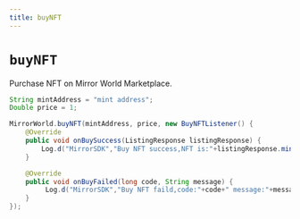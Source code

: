 ```yaml
---
title: buyNFT
---
```


# `buyNFT`
Purchase NFT on Mirror World Marketplace.

```java
String mintAddress = "mint address";
Double price = 1;

MirrorWorld.buyNFT(mintAddress, price, new BuyNFTListener() {
    @Override
    public void onBuySuccess(ListingResponse listingResponse) {
        Log.d("MirrorSDK","Buy NFT success,NFT is:"+listingResponse.mint_address);
    }

    @Override
    public void onBuyFailed(long code, String message) {
         Log.d("MirrorSDK","Buy NFT faild,code:"+code+" message:"+message);
    }
});
```